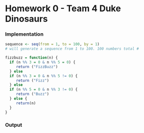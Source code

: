 Homework 0 - Team 4 Duke Dinosaurs
========================================================

### Implementation

<!--
Use this section to implement the fizzbuzz function.

This should include a short write up describing your appraoch
to implementing the function. Not both code formating / style
and your writeup matter for your overall grade.
-->

```r
sequence <- seq(from = 1, to = 100, by = 1)
# will generate a sequence from 1 to 100. 100 numbers total #

fizzbuzz = function(n) {
  if (n %% 3 = 0 & n %% 5 = 0) {
     return ("FizzBuzz")
  } else 
  if (n %% 3 = 0 & n %% 5 != 0) {
     return ("Fizz")
  } else 
  if (n %% 5 = 0 & n %% 3 != 0) {
     return ("Buzz")
  } else {
     return(n)
  }
}


```

### Output

<!--
Use this section to show the output of your 
fizzbuzz function for integer values from 1 to 100.

No writeup is necessary for this section.
-->

```r

```
